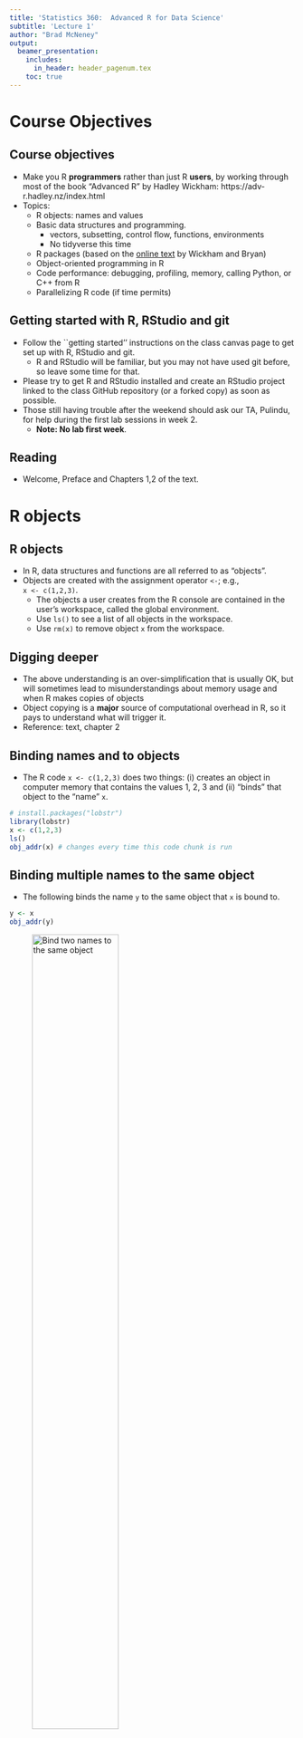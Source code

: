 ```yaml
---
title: 'Statistics 360:  Advanced R for Data Science'
subtitle: 'Lecture 1'
author: "Brad McNeney"
output: 
  beamer_presentation:
    includes:
      in_header: header_pagenum.tex
    toc: true
---
```


# Course Objectives

## Course objectives

- Make you R **programmers** rather than just R **users**, by 
working through most of the book "Advanced R" by Hadley Wickham: https://adv-r.hadley.nz/index.html
- Topics:
    - R objects: names and values
    - Basic data structures and programming.
        * vectors, subsetting, control flow, functions, environments
        * No tidyverse this time
    - R packages (based on the [online text](https://r-pkgs.org) 
    by Wickham and Bryan)
    - Object-oriented programming in R
    - Code performance: debugging, profiling, memory, calling 
    Python, or C++ from R
    - Parallelizing R code (if time permits)

## Getting started with R, RStudio and git

- Follow the ``getting started'' instructions on the class canvas 
page to get set up with R, RStudio and git.
    * R and RStudio will be familiar, but you may not have used git
    before, so leave some time for that.
- Please try to get R and RStudio installed and 
create an RStudio project linked to the class GitHub 
repository (or a forked copy) as soon as possible.
- Those still having trouble after the weekend should ask our TA, Pulindu,
for help during the first lab sessions in week 2. 
    - **Note: No lab first week**.


## Reading 

- Welcome, Preface and Chapters 1,2 of the text.

# R objects

## R objects

- In R, data structures and functions are all referred to 
as "objects".
- Objects are created with the assignment operator `<-`; e.g.,  
`x <- c(1,2,3)`.
    - The objects a user creates from the R console are contained in
    the user's workspace, called the global environment. 
    - Use `ls()` to see a list of all objects in the workspace. 
    - Use `rm(x)` to remove object `x` from the workspace.
    
## Digging deeper

* The above understanding is an over-simplification that
is usually OK, but will sometimes lead to misunderstandings
about  memory usage and when R makes copies of objects
* Object copying is a **major** source of computational overhead in R,
so it pays to understand what will trigger it.
- Reference: text, chapter 2

## Binding names and to objects

- The R code `x <- c(1,2,3)` does two things: (i) creates
an object in computer memory 
that contains the values 1, 2, 3 and (ii) "binds" that object to the 
"name" `x`.

\small

```r
# install.packages("lobstr")
library(lobstr)
x <- c(1,2,3)
ls()
obj_addr(x) # changes every time this code chunk is run
```

\normalsize

## Binding multiple names to the same object

* The following binds the name `y` to the same object
that `x` is bound to.

\small

```r
y <- x
obj_addr(y)
```

\normalsize
![Bind two names to the same object](bind2.png){width=60%} 


## Aside: Syntactic *vs* non-syntactic

* Valid, or "syntactic" names in R can consist of letters, digits, . 
and _ but should start with a letter.
* Names that start with . are hidden from directory listing with `ls()`.
* Names that start with _ or a digit are non-syntactic and will cause
an error.
* If you need to create or access a non-syntatic name, use backward
single-quotes ("backticks").

\small

```r
x <- 1
.x <- 1
`_x` <- 1
ls()
```



## Modifying causes copying

* Modifying a variable causes a copy to be made, with the
modified variable name bound to the copy.

\footnotesize

```r
x <- y <- c(1,2,3)
c(obj_addr(x),obj_addr(y))
y[[3]] <- 4 # Note: x[2] <- 10 has the same effect
c(obj_addr(x),obj_addr(y))
```
\normalsize
![Bindings after copying](bindnew.png){width=40%} 

## Tracing copying

* The `tracemem()` function marks an object so that a message is printed
whenever a copy is made.

\small

```r
x <- c(1,2,3)
tracemem(x)
x[[2]] <- 10
untracemem(x)  # remove the trace
x[[1]] <- 10
```

## More on `tracmem()`

* As the output of `tracemem()` suggests, 
the trace is on the object, not the name:

\small

```r
x <- c(1,2,3)
tracemem(x)
y <- x
c(obj_addr(x),obj_addr(y))
y[[2]] <- 10
c(obj_addr(x),obj_addr(y))
```


## Function calls

* R has a reputation for passing copies to functions, but in fact the
copy-on-modify applies to functions too:

\footnotesize

```r
f <- function(arg) { return(arg) }
x <- c(1,2,3)
y <- f(x) # no copy made, so x and y bound to same obj
c(obj_addr(x),obj_addr(y))
f <- function(arg) { arg <- 2*arg; return(arg) }
y <- f(x) # copy made
c(obj_addr(x),obj_addr(y))
```

## Lists

* List elements point to objects too:

\footnotesize


```r
l1 <- list(1, 2, 3)
c(obj_addr(l1),obj_addr(l1[[1]]),obj_addr(l1[[2]]),obj_addr(l1[[3]]))
# Note: ref(l1) will print a nicely formatted version of the above,
# but doesn't work with my slides
```


## Copy-on-modify in lists


\footnotesize

```r
l1 <- l2 <- list(1,2,3)
```

![Bindings before](listbind2.png){width=30%} 

```r
l2[[3]] <- 4
```

![Bindings after modify](listbindnew.png){width=30%} 

## Copies of lists are said to be "shallow"

* As shown above, we copy the list itself and any list **elements** that are modified. This is called a ``shallow" copy.
* By contrast, a ``deep" copy would be a copy of all elements.

\footnotesize

```r
l1 <- list(1,2,3)
c(obj_addr(l1),obj_addr(l1[[1]]),obj_addr(l1[[2]]),obj_addr(l1[[3]]))
l1[[3]] <- 4 
c(obj_addr(l1),obj_addr(l1[[1]]),obj_addr(l1[[2]]),obj_addr(l1[[3]]))
```


## Data frames are lists with columns as list items 

\footnotesize

```r
dd <- data.frame(x=1:3,y=4:6)
c(obj_addr(dd[[1]]),obj_addr(dd[[2]]))
dd[,2] <- 7:9
c(obj_addr(dd[[1]]),obj_addr(dd[[2]])) # only changes second element
dd[1,] <- c(11,22)
c(obj_addr(dd[[1]]),obj_addr(dd[[2]])) # changes to both elements
dd[1,1] <- 111
c(obj_addr(dd[[1]]),obj_addr(dd[[2]])) # only changes first element
```

## Beware of data frame overhead

* Data frames are convenient, but the convenience comes at a cost.
    * For example, coercion to/from lists

\footnotesize

```r
dd <- data.frame(x=rnorm(100)) # try yourself with rnorm(1e7)
tracemem(dd); tracemem(dd[[1]])
dmed <- lapply(dd,median) # makes a list copy of dd 
dd[[1]] <- dd[[1]] - dmed[[1]] #  
```

##

* Fewer copies if we do the same with a list.

\footnotesize

```r
ll <- list(x=rnorm(100))
tracemem(ll); tracemem(ll[[1]])
lmed <- lapply(ll,median) # no need for a list copy
ll[[1]] <- ll[[1]] - dmed[[1]]
```


## Modify-in-place

* The text says there are two exceptions to the copy-on-modify:
    1. Modify an element of an object with one binding, or 
    2. Modify an environment.
but in my experiments, only the second applies.

\footnotesize

```r
v <- c(1,2,3) # creates object (1,2,3) and binds v to it
tracemem(v)
v[[3]] <- 4 # for me, this triggers a copy
```

##

![environments](env1.png){width=40%} ![environments](env2.png){width=40%}

\footnotesize

```r
e1 <- rlang::env(a = 1, b = 2, c = 3)
e2 <- e1
# note: can't use tracemem() on an environment
e1$c <- 4
e2$c
```

## Object size

* Use `lobstr::obj_size()` to find the size of objects.

\footnotesize

```r
obj_size(dd)
obj_size(ll)
obj_size(e1)
obj_size(e2)
```

